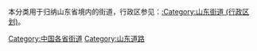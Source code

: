 本分类用于归纳山东省境内的街道，行政区参见：[[:Category:山东街道_(行政区划)|:Category:山东街道 (行政区划)]]。

[[Category:中国各省街道|Category:中国各省街道]]
[[Category:山东道路|Category:山东道路]]